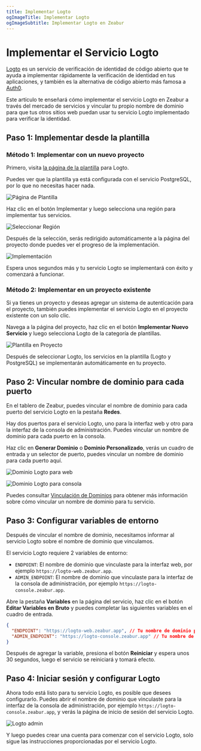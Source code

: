```yaml
---
títle: Implementar Logto
ogImageTitle: Implementar Logto
ogImageSubtitle: Implementar Logto en Zeabur
---
```


# Implementar el Servicio Logto

[Logto](https://logto.io/) es un servicio de verificación de identidad de código abierto que te ayuda a implementar rápidamente la verificación de identidad en tus aplicaciones, y también es la alternativa de código abierto más famosa a [Auth0](https://auth0.com/).

Este artículo te enseñará cómo implementar el servicio Logto en Zeabur a través del mercado de servicios y vincular tu propio nombre de dominio para que tus otros sitios web puedan usar tu servicio Logto implementado para verificar la identidad.

## Paso 1: Implementar desde la plantilla

### Método 1: Implementar con un nuevo proyecto

Primero, visita [la página de la plantilla](https://zeabur.com/templates/AV1NZ4) para Logto.

Puedes ver que la plantilla ya está configurada con el servicio PostgreSQL, por lo que no necesitas hacer nada.

![Página de Plantilla](/marketplace/logto/template.png)

Haz clic en el botón Implementar y luego selecciona una región para implementar tus servicios.

![Seleccionar Región](/marketplace/logto/region.png)

Después de la selección, serás redirigido automáticamente a la página del proyecto donde puedes ver el progreso de la implementación.

![Implementación](/marketplace/logto/deployment.png)

Espera unos segundos más y tu servicio Logto se implementará con éxito y comenzará a funcionar.

### Método 2: Implementar en un proyecto existente

Si ya tienes un proyecto y deseas agregar un sistema de autenticación para el proyecto, también puedes implementar el servicio Logto en el proyecto existente con un solo clic.

Navega a la página del proyecto, haz clic en el botón **Implementar Nuevo Servicio** y luego selecciona Logto de la categoría de plantillas.

![Plantilla en Proyecto](/marketplace/logto/template-in-project.png)

Después de seleccionar Logto, los servicios en la plantilla (Logto y PostgreSQL) se implementarán automáticamente en tu proyecto.

## Paso 2: Vincular nombre de dominio para cada puerto

En el tablero de Zeabur, puedes vincular el nombre de dominio para cada puerto del servicio Logto en la pestaña **Redes**.

Hay dos puertos para el servicio Logto, uno para la interfaz web y otro para la interfaz de la consola de administración. Puedes vincular un nombre de dominio para cada puerto en la consola.

Haz clic en **Generar Dominio** o **Dominio Personalizado**, verás un cuadro de entrada y un selector de puerto, puedes vincular un nombre de dominio para cada puerto aquí.

![Dominio Logto para web](/marketplace/logto/web-domain.png)

![Dominio Logto para consola](/marketplace/logto/console-domain.png)

Puedes consultar [Vinculación de Dominios](../deploy/domain-binding) para obtener más información sobre cómo vincular un nombre de dominio para tu servicio.

## Paso 3: Configurar variables de entorno

Después de vincular el nombre de dominio, necesitamos informar al servicio Logto sobre el nombre de dominio que vinculamos.

El servicio Logto requiere 2 variables de entorno:

- `ENDPOINT`: El nombre de dominio que vinculaste para la interfaz web, por ejemplo `https://logto-web.zeabur.app`.
- `ADMIN_ENDPOINT`: El nombre de dominio que vinculaste para la interfaz de la consola de administración, por ejemplo `https://logto-console.zeabur.app`.

Abre la pestaña **Variables** en la página del servicio, haz clic en el botón **Editar Variables en Bruto** y puedes completar las siguientes variables en el cuadro de entrada.

```json
{
  "ENDPOINT": "https://logto-web.zeabur.app", // Tu nombre de dominio para la interfaz web
  "ADMIN_ENDPOINT": "https://logto-console.zeabur.app" // Tu nombre de dominio para la interfaz de la consola de administración
}
```

Después de agregar la variable, presiona el botón **Reiniciar** y espera unos 30 segundos, luego el servicio se reiniciará y tomará efecto.

## Paso 4: Iniciar sesión y configurar Logto

Ahora todo está listo para tu servicio Logto, es posible que desees configurarlo. Puedes abrir el nombre de dominio que vinculaste para la interfaz de la consola de administración, por ejemplo `https://logto-console.zeabur.app`, y verás la página de inicio de sesión del servicio Logto.

![Logto admin](/marketplace/logto/admin.png)

Y luego puedes crear una cuenta para comenzar con el servicio Logto, solo sigue las instrucciones proporcionadas por el servicio Logto.